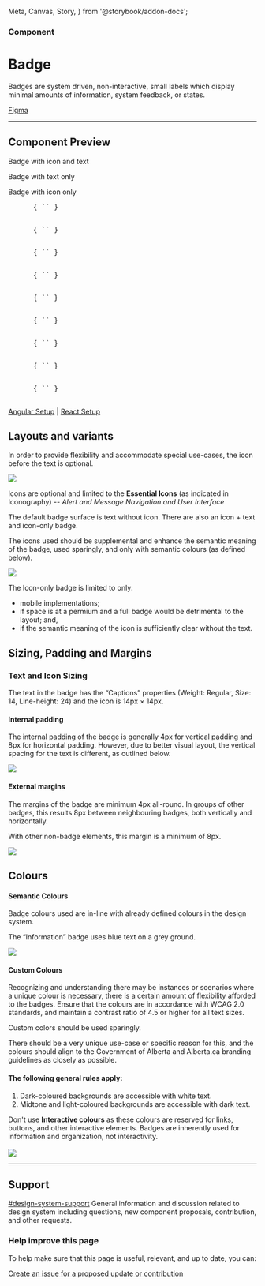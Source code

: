   Meta,
  Canvas,
  Story,
} from '@storybook/addon-docs';


<Meta title="Components/Badge" />

### Component

# Badge

Badges are system driven, non-interactive, small labels
which display minimal amounts of information, system feedback, or states.

[Figma](https://www.figma.com/file/qWGWDvULAAZuVaDpXCRzqP/DS-Website?node-id=820%3A11807)

<hr />

## Component Preview

<Block>

  Badge with icon and text

  <goa-badge type="information" content="Information" icon />
  <goa-badge type="success" content="Success" icon />
  <goa-badge type="warning" content="Warning" icon />
  <goa-badge type="emergency" content="Emergency" icon />
  <goa-badge type="dark" content="Dark" icon />
  <goa-badge type="midtone" content="Midtone" icon />
  <goa-badge type="light" content="Light" icon />

  Badge with text only

  <goa-badge type="information" content="Information" />
  <goa-badge type="success" content="Success" />
  <goa-badge type="warning" content="Warning" />
  <goa-badge type="emergency" content="Emergency" />
  <goa-badge type="dark" content="Dark" />
  <goa-badge type="midtone" content="Midtone" />
  <goa-badge type="light" content="Light" />

  Badge with icon only

  <goa-badge type="information" icon />
  <goa-badge type="success" icon />
  <goa-badge type="warning" icon />
  <goa-badge type="emergency" icon />
  <goa-badge type="inactive" icon />
  <goa-badge type="dark" icon />
  <goa-badge type="midtone" icon />
  <goa-badge type="light" icon />
</Block>

<Tabs>
  <Tab label="Web Component">
    <pre>
      { `<goa-badge type="warning" content="Warning" icon />` }
    </pre>
    <pre>
      { `<goa-badge type="warning" content="Warning" />` }
    </pre>
    <pre>
      { `<goa-badge type="warning" icon />` }
    </pre>
  </Tab>
  <Tab label="Angular">
    <pre>
      { `<goa-badge type="warning" content="Warning" icon />` }
    </pre>
    <pre>
      { `<goa-badge type="warning" content="Warning" />` }
    </pre>
    <pre>
      { `<goa-badge type="warning" icon />` }
    </pre>
  </Tab>
  <Tab label="React">
    <pre>
      { `<GoABadge type="warning" content="Warning" icon />` }
    </pre>
    <pre>
      { `<GoABadge type="warning" content="Warning" />` }
    </pre>
    <pre>
      { `<GoABadge type="warning" icon />` }
    </pre>
  </Tab>
</Tabs>

[Angular Setup](?path=/story/setup-angular--page)
|
[React Setup](?path=/story/setup-react--page)


## Layouts and variants

In order to provide flexibility and accommodate special use-cases, the icon before the text is optional.

![](.images/2022-02-08-13-31-13.png)

<Note type="best-practices">
  Icons are optional and limited to the <strong>Essential Icons</strong> (as indicated in Iconography) -- <i>Alert and Message Navigation and User Interface</i>
</Note>

The default badge surface is text without icon.
There are also an icon + text and icon-only badge.

The icons used should be supplemental and enhance the semantic meaning of the badge, used sparingly, and only with semantic colours (as defined below).

![](.images/2022-02-08-14-28-51.png)

<Note type="caution">
The Icon-only badge is limited to only:
<ul>
  <li>mobile implementations;</li>
  <li>if space is at a permium and a full badge would be detrimental to the layout; and,</li>
  <li>if the semantic meaning of the icon is sufficiently clear without the text.</li>
</ul>
</Note>

## Sizing, Padding and Margins

### Text and Icon Sizing

The text in the badge has the “Captions” properties (Weight: Regular, Size: 14, Line-height: 24) and the icon is 14px × 14px.

<goa-badge type="information" content="Information" icon />

#### Internal padding

The internal padding of the badge is generally 4px for vertical padding and 8px for horizontal padding. However, due to better visual layout, the vertical spacing for the text is different, as outlined below.

![](.images/2022-02-08-14-46-38.png)

#### External margins

The margins of the badge are minimum 4px all-round. In groups of other badges, this results 8px between neighbouring badges, both vertically and horizontally.

With other non-badge elements, this margin is a minimum of 8px.

![](.images/2022-02-08-14-47-57.png)

## Colours

#### Semantic Colours

Badge colours used are in-line with already defined colours in the design system.

The “Information” badge uses blue text on a grey ground.

![](.images/2022-02-08-14-48-54.png)

#### Custom Colours

Recognizing and understanding there may be instances or scenarios where a unique colour is necessary, there is a certain amount of flexibility afforded to the badges. Ensure that the colours are in accordance with WCAG 2.0 standards, and maintain a contrast ratio of 4.5 or higher for all text sizes.


<Note type="caution">
  Custom colors should be used sparingly.

  There should be a very unique use-case or specific reason for this, and the colours should align to the Government of Alberta and Alberta.ca branding guidelines as closely as possible.
</Note>

#### The following general rules apply:

1. Dark-coloured backgrounds are accessible with white text.
2. Midtone and light-coloured backgrounds are accessible with dark text.

<Note type="dont">
  Don't use <strong>Interactive colours</strong> as these colours are reserved for links, buttons, and other interactive elements. Badges are inherently used for information and organization, not interactivity.
  <br />
  <br />
  <img src=".images/2022-02-08-14-52-01.png" />
</Note>

---

## Support

<goa-callout type="information" title="Need help? Connect with us on Slack">
  <a href="https://goa-dio.slack.com/archives/C02PLLT9HQ9">#design-system-support</a> General information and discussion related to design system including questions, new component proposals, contribution, and other requests.
</goa-callout>

### Help improve this page

To help make sure that this page is useful, relevant, and up to date, you can:

[Create an issue for a proposed update or contribution](https://github.com/GovAlta/ui-components/issues/new/choose)
